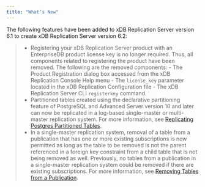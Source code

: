 ```yaml
---
title: "What’s New"
---
```


<div id="whats_new" class="registered_link"></div>

The following features have been added to xDB Replication Server version 6.1 to create xDB Replication Server version 6.2:

> -   Registering your xDB Replication Server product with an EnterpriseDB product license key is no longer required. Thus, all components related to registering the product have been removed. The following are the removed components: 
     - The Product Registration dialog box accessed from the xDB Replication Console Help menu
     - The `license_key` parameter located in the xDB Replication Configuration file
     - The xDB Replication Server CLI `registerkey` command.
> -   Partitioned tables created using the declarative partitioning feature of PostgreSQL and Advanced Server version 10 and later can now be replicated in a log-based single-master or multi-master replication system. For more information, see [Replicating Postgres Partitioned Tables](../07_common_operations/10_replicating_postgres_partitioned_tables/#replicating_postgres_partitioned_tables).
> -   In a single-master replication system, removal of a table from a publication that has one or more existing subscriptions is now permitted as long as the table to be removed is not the parent referenced in a foreign key constraint from a child table that is not being removed as well. Previously, no tables from a publication in a single-master replication system could be removed if there are existing subscriptions. For more information, see [Removing Tables from a Publication](../07_common_operations/06_managing_publication/03_updating_pub/#remove_tables_from_pub).
